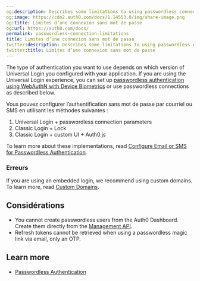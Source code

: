 ```yaml
---
og:description: Describes some limitations to using passwordless connections.
og:image: https://cdn2.auth0.com/docs/1.14553.0/img/share-image.png
og:title: Limites d’une connexion sans mot de passe
og:url: https://auth0.com/docs/
permalink: passwordless-connection-limitations
title: Limites d’une connexion sans mot de passe
twitter:description: Describes some limitations to using passwordless connections.
twitter:title: Limites d’une connexion sans mot de passe
---
```


The type of authentication you want to use depends on which version of <Tooltip tip="Universal Login: Your application redirects to Universal Login, hosted on Auth0's Authorization Server, to verify a user's identity." cta="View Glossary" href="/docs/glossary?term=Universal+Login">Universal Login</Tooltip> you configured with your application. If you are using the Universal Login experience, you can set up [passwordless authentication using WebAuthN with Device Biometrics](/docs/authenticate/login/auth0-universal-login/passwordless-login/webauthn-device-biometrics) or use <Tooltip tip="Universal Login: Your application redirects to Universal Login, hosted on Auth0's Authorization Server, to verify a user's identity." cta="View Glossary" href="/docs/glossary?term=passwordless">passwordless</Tooltip> connections as described below.

Vous pouvez configurer l’authentification sans mot de passe par courriel ou SMS en utilisant les méthodes suivantes :

1. Universal Login + passwordless connection parameters
2. Classic Login + Lock
3. Classic Login + custom UI + Auth0.js

To learn more about these implementations, read [Configure Email or SMS for Passwordless Authentication](/docs/authenticate/login/auth0-universal-login/passwordless-login/email-or-sms).

### Erreurs

If you are using an embedded login, we recommend using <Tooltip tip="Custom Domain: Third-party domain with a specialized, or vanity, name." cta="View Glossary" href="/docs/glossary?term=custom+domains">custom domains</Tooltip>. To learn more, read [Custom Domains](/docs/customize/custom-domains).

## Considérations

* You cannot create passwordless users from the <Tooltip tip="Auth0 Dashboard: Auth0's main product to configure your services." cta="View Glossary" href="/docs/glossary?term=Auth0+Dashboard">Auth0 Dashboard</Tooltip>. Create them directly from the [Management API](https://auth0.com/docs/api/management/v2#!/Users/post_users).
* <Tooltip tip="Refresh Token: Token used to obtain a renewed Access Token without forcing users to log in again." cta="View Glossary" href="/docs/glossary?term=Refresh+tokens">Refresh tokens</Tooltip> cannot be retrieved when using a passwordless magic link via email, only an OTP.

## Learn more

* [Passwordless Authentication](/docs/authenticate/passwordless)